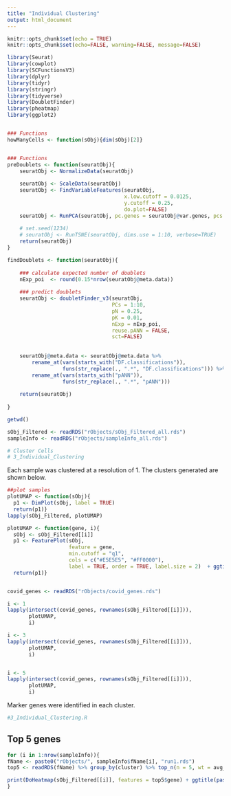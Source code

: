 ```yaml
---
title: "Individual Clustering"
output: html_document
---
```


```r
knitr::opts_chunk$set(echo = TRUE)
knitr::opts_chunk$set(echo=FALSE, warning=FALSE, message=FALSE)
```

```r

library(Seurat)
library(cowplot)
library(SCFunctionsV3)
library(dplyr)
library(tidyr)
library(stringr)
library(tidyverse)
library(DoubletFinder)
library(pheatmap)
library(ggplot2)


### Functions
howManyCells <- function(sObj){dim(sObj)[2]}


### Functions
preDoublets <- function(seuratObj){  
    seuratObj <- NormalizeData(seuratObj)
    
    seuratObj <- ScaleData(seuratObj)
    seuratObj <- FindVariableFeatures(seuratObj, 
                                      x.low.cutoff = 0.0125, 
                                      y.cutoff = 0.25, 
                                      do.plot=FALSE)
    seuratObj <- RunPCA(seuratObj, pc.genes = seuratObj@var.genes, pcs.print = 0)
    
    # set.seed(1234)
    # seuratObj <- RunTSNE(seuratObj, dims.use = 1:10, verbose=TRUE)
    return(seuratObj)
}

findDoublets <- function(seuratObj){
    
    ### calculate expected number of doublets
    nExp_poi  <- round(0.15*nrow(seuratObj@meta.data))
    
    ### predict doublets
    seuratObj <- doubletFinder_v3(seuratObj, 
                                  PCs = 1:10, 
                                  pN = 0.25, 
                                  pK = 0.01, 
                                  nExp = nExp_poi, 
                                  reuse.pANN = FALSE, 
                                  sct=FALSE)
    
    
    seuratObj@meta.data <- seuratObj@meta.data %>% 
        rename_at(vars(starts_with("DF.classifications")), 
                  funs(str_replace(., ".*", "DF.classifications"))) %>%
        rename_at(vars(starts_with("pANN")), 
                  funs(str_replace(., ".*", "pANN")))
    
    return(seuratObj) 
    
}

getwd()

sObj_Filtered <- readRDS("rObjects/sObj_Filtered_all.rds")
sampleInfo <- readRDS("rObjects/sampleInfo_all.rds")


```



```r
# Cluster Cells
# 3_Individual_Clustering
```


Each sample was clustered at a resolution of 1. The clusters generated are shown below.


```r
##plot samples
plotUMAP <- function(sObj){
  p1 <- DimPlot(sObj, label = TRUE) 
  return(p1)}
lapply(sObj_Filtered, plotUMAP)


```




```r
plotUMAP <- function(gene, i){
  sObj <- sObj_Filtered[[i]]
  p1 <- FeaturePlot(sObj, 
                    feature = gene,
                    min.cutoff = "q1", 
                    cols = c("#E5E5E5", "#FF0000"), 
                    label = TRUE, order = TRUE, label.size = 2)  + ggtitle(gene, paste( sampleInfo$fName[i]))
  return(p1)}


covid_genes <- readRDS("rObjects/covid_genes.rds")

i <- 1
lapply(intersect(covid_genes, rownames(sObj_Filtered[[i]])),
       plotUMAP,
       i)

i <- 3
lapply(intersect(covid_genes, rownames(sObj_Filtered[[i]])),
       plotUMAP,
       i)


i <- 5
lapply(intersect(covid_genes, rownames(sObj_Filtered[[i]])),
       plotUMAP,
       i)

```


Marker genes were identified in each cluster. 
                  
```r
#3_Individual_Clustering.R
```

## Top 5 genes
```r
for (i in 1:nrow(sampleInfo)){
fName <- paste0("rObjects/", sampleInfo$fName[i], "run1.rds")
top5 <- readRDS(fName) %>% group_by(cluster) %>% top_n(n = 5, wt = avg_log2FC) 

print(DoHeatmap(sObj_Filtered[[i]], features = top5$gene) + ggtitle(paste( sampleInfo$fName[i])))
}
```






